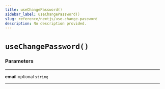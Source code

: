 ```yaml
---
title: useChangePassword()
sidebar_label: useChangePassword()
slug: reference/nextjs/use-change-password
description: No description provided.
---
```


# `useChangePassword()`

### Parameters

---

**<span className="parameter-name">email</span>** <span className="optional-status">optional</span> `string`

---
